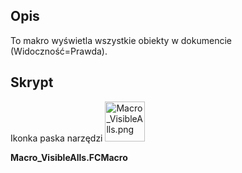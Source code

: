<languages/>

{{Macro/pl
|Name=Macro VisibleAlls
|Icon=Macro_VisibleAlls.png
|Description=To makro wyświetla wszystkie obiekty w dokumencie (widoczność włączona).
|Author=Mario52
|Version=00.01
|Date=2015-11-12
|FCVersion=All
|Download=[https://wiki.freecad.org/images/1/19/Macro_VisibleAlls.png ToolBar Icon]
|SeeAlso=[[Macro_Toggle_Visibility2_1-2/pl|Macro Toggle Visibility2 1-2]]<br>[[Macro_Toggle_Visibility2_2-2/pl|Macro Toggle Visibility2 2-2]]<br>[[Macro_Toggle_Visibility/pl|Macro_Toggle_Visibility]]<br>[[Macro_HiddenAlls/pl|Macro_HiddenAlls]]<br>[[Macro If Selected Stay If Not Then Delete/pl|Macro If Selected Stay If Not Then Delete]]
}}

<span id="Description"></span>
==Opis==

To makro wyświetla wszystkie obiekty w dokumencie (Widoczność=Prawda).

<span id="Script"></span>
==Skrypt==

Ikonka paska narzędzi
[[Image:Macro_VisibleAlls.png|64px]]

'''Macro_VisibleAlls.FCMacro'''

{{MacroCode|code=
import FreeCAD
#Macro_VisibleAlls
__title__="Macro_DisplayAllObjects"
__author__ = "Mario52"
__url__     = "https://freecad.org/index-fr.html"
__version__ = "00.00"
__date__    = "11/11/2015"

try:
    for ShapeNameObj in FreeCAD.ActiveDocument.Objects:   # displyed alls objects
        #print ShapeNameObj.Name
        FreeCADGui.ActiveDocument.getObject(ShapeNameObj.Name).Visibility = True
except Exception:
    None
}}